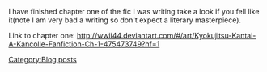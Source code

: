 I have finished chapter one of the fic I was writing take a look if you fell like it(note I am very bad a writing so don't expect a literary masterpiece).

Link to chapter one: http://wwii44.deviantart.com/#/art/Kyokujitsu-Kantai-A-Kancolle-Fanfiction-Ch-1-475473749?hf=1
[[Category:Blog posts]]
